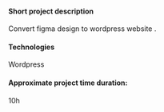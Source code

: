 
#### Short project description
Convert figma design to wordpress website .

#### Technologies
Wordpress

#### Approximate project time duration:
10h

